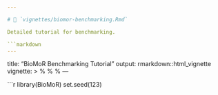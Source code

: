 ```yaml
---

# 📂 `vignettes/biomor-benchmarking.Rmd`

Detailed tutorial for benchmarking.

```markdown
---
```

title: "BioMoR Benchmarking Tutorial"
output: rmarkdown::html_vignette
vignette: >
  %\VignetteIndexEntry{BioMoR Benchmarking}
  %\VignetteEngine{knitr::rmarkdown}
  %\VignetteEncoding{UTF-8}
---

```r
library(BioMoR)
set.seed(123)